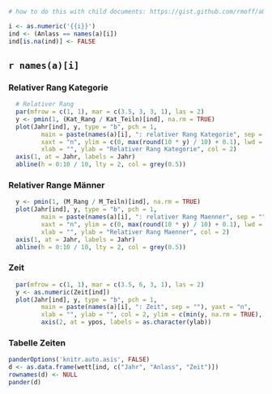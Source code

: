 ```r
# how to do this with child documents: https://gist.github.com/rmoff/a043676a2f084b81a434

i <- as.numeric('{{i}}')
ind <- (Anlass == names(a)[i])
ind[is.na(ind)] <- FALSE
```

## `r names(a)[i]` {.tabset .tabset-fade .tabset-pills}

### Relativer Rang Kategorie

```r
  # Relativer Rang
  par(mfrow = c(1, 1), mar = c(3.5, 3, 3, 1), las = 2)
  y <- pmin(1, (Kat_Rang / Kat_Teiln)[ind], na.rm = TRUE)
  plot(Jahr[ind], y, type = "b", pch = 1, 
         main = paste(names(a)[i], ": relativer Rang Kategorie", sep = ""), 
         xaxt = "n", ylim = c(0, max(round(10 * y) / 10) + 0.1), lwd = 2,
         xlab = "", ylab = "Relativer Rang Kategorie", col = 2)
  axis(1, at = Jahr, labels = Jahr)
  abline(h = 0:10 / 10, lty = 2, col = grey(0.5))
```

### Relativer Range Männer

```r
  y <- pmin(1, (M_Rang / M_Teiln)[ind], na.rm = TRUE)
  plot(Jahr[ind], y, type = "b", pch = 1, 
         main = paste(names(a)[i], ": relativer Rang Maenner", sep = ""), 
         xaxt = "n", ylim = c(0, max(round(10 * y) / 10) + 0.1), lwd = 2,
         xlab = "", ylab = "Relativer Rang Maenner", col = 2)
  axis(1, at = Jahr, labels = Jahr)
  abline(h = 0:10 / 10, lty = 2, col = grey(0.5))
```

### Zeit

```r
  par(mfrow = c(1, 1), mar = c(3.5, 6, 3, 1), las = 2)
  y <- as.numeric(Zeit[ind])
  plot(Jahr[ind], y, type = "b", pch = 1, 
         main = paste(names(a)[i], ": Zeit", sep = ""), yaxt = "n",
         xlab = "", ylab = "", col = 2, ylim = c(min(y, na.rm = TRUE), max(y, na.rm = TRUE)), lwd = 2)
         axis(2, at = ypos, labels = as.character(ylab))
```

### Tabelle Zeiten

```r
panderOptions('knitr.auto.asis', FALSE)
d <- as.data.frame(wett[ind, c("Jahr", "Anlass", "Zeit")])
rownames(d) <- NULL
pander(d)          
```



